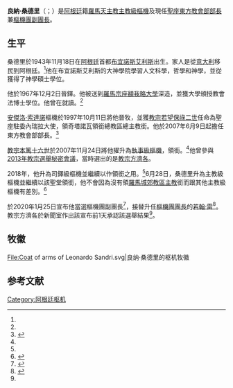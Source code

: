 {{Infobox Christian leader
| type             = cardinal
| honorific-prefix =
| name             = 良納·桑德里<br />Leonardo Sandri
| honorific-suffix =
| title            = [[樞機團|樞機團副團長]]<br />[[東方教會部|東方教會部部長]]
| image            = [[File:Argentine_Cardinal_Leonardo_Sandri_in_2014_(cropped).jpg|250px]]
| province         = 
| diocese          = 
| see              = 
| appointed        = 2020年1月24日
| ended            = 
| predecessor      = [[若翰·雷|若翰·雷]]
| successor        = （現任）
| ordination       = 1967年12月2日
| ordained_by      = 
| consecration     = 1997年10月11日
| consecrated_by   = [[安傑洛·索達諾|安傑洛·索達諾]]
| cardinal         = 2007年11月24日
| rank             = [[樞機|執事級樞機]]（2007年－2018年）<ref name="Vatican">{{cite web|url=https://press.vatican.va/content/salastampa/en/documentation/cardinali_biografie/cardinali_bio_sandri_l.html|title=SANDRI Card. Leonardo|publisher=The Holy See Press Office|accessdate=2018-11-13|language=en|archive-date=2019-07-23|archive-url=https://web.archive.org/web/20190723155129/https://press.vatican.va/content/salastampa/en/documentation/cardinali_biografie/cardinali_bio_sandri_l.html|dead-url=no}}</ref><br />司鐸級樞機（2018年）<ref name="Vatican" /><br />主教級樞機（2018年至今）<ref name="Vatican" />
| other_post       = 領{{link-en|製碟者的聖巴拉削及嘉祿堂|San Carlo ai Catinari|製碟者的聖巴拉削及嘉祿堂區司鐸}}銜的主教級樞機（2018年至今）
| previous_post    = {{unbulleted list|奇塔諾瓦領銜總教區領銜總主教（1997年－2007年）|聖座駐委內瑞拉大使（1997年－2000年）|聖座駐墨西哥大使（2000年）|[[國務院_(聖座)|聖座代理國務卿]]（2000年－2007年）|製碟者的聖巴拉削及嘉祿執事區領銜執事（2007年－2018年）|製碟者的聖巴拉削及嘉祿堂區領銜司鐸（{{link-en|僅此一次|Pro hac vice}}，2018年）}}
| birth_name       = {{lang|es|Leonardo Sandri}}
| birth_date       = {{Birth date and age|df=yes|1943|11|18}}
| birth_place      = [[阿根廷|阿根廷]][[布宜諾斯艾利斯|布宜諾斯艾利斯]]
| death_date       = 
| death_place      = 
| buried           = 
| nationality      = [[阿根廷|阿根廷]]
| religion         = [[羅馬天主教|羅馬天主教]]
| motto            = Ille fidelis<br />（他<small>（仍然是）</small>忠信的）
| residence        = 
| parents          = 
| alma_mater       = 
| signature        = 
| coat_of_arms     = Coat of arms of Leonardo Sandri.svg
}}
'''良納·桑德里'''（{{lang-es|Leonardo Sandri}}；{{bd|1943年|11月18日|catIdx=Leonardo Sandri}}）是[[阿根廷|阿根廷]]籍[[羅馬天主教|羅馬天主教]][[樞機|主教級樞機]]及現任[[聖座|聖座]][[東方教會部|東方教會部部長]]兼[[樞機團|樞機團副團長]]。

==生平==
桑德里於1943年11月18日在[[阿根廷|阿根廷]]首都[[布宜諾斯艾利斯|布宜諾斯艾利斯]]出生。家人是從[[意大利|意大利]]移民到阿根廷。<ref name="Vatican" />他在布宜諾斯艾利斯的大神學院學習人文科學，哲學和神學，並從{{link-en|宗座阿根廷天主教大學|Pontifical Catholic University of Argentina}}獲得了神學碩士學位。

他於1967年12月2日晉鐸。他被送到[[羅馬|羅馬]][[宗座額我略大學|宗座額我略大學]]深造，並獲大學頒授教會法博士學位。他曾在{{link-en|宗座傳教士學院|Pontifical Ecclesiastical Academy}}就讀。<ref name="Vatican" />

[[安傑洛·索達諾|安傑洛·索達諾]]樞機於1997年10月11日將他晉牧，並獲[[教宗若望保祿二世|教宗若望保祿二世]]任命為聖座駐委內瑞拉大使，領奇塔諾瓦領銜總教區總主教銜。他於2007年6月9日起擔任東方教會部部長。<ref name="Miranda20071124">{{cite web |last1=Miranda |first1=Salvador |title=Consistory of November 24, 2007 (II) |url=https://webdept.fiu.edu/~mirandas/bios2007.htm |publisher=Florida International University |accessdate=2020-01-25 |archiveurl=https://web.archive.org/web/20200125134213/https://webdept.fiu.edu/~mirandas/bios2007.htm |archivedate=2020-01-25 |language=en}}</ref>

[[教宗本篤十六世|教宗本篤十六世]]於2007年11月24日將他擢升為[[樞機|執事級樞機]]，領{{link-en|製碟者的聖巴拉削及嘉祿堂|San Carlo ai Catinari|領製碟者的聖巴拉削及嘉祿執事區執事}}銜。<ref name="Miranda20071124" />他曾參與[[2013年教宗選舉秘密會議|2013年教宗選舉秘密會議]]，當時選出的是[[教宗方濟各|教宗方濟各]]。

2018年，他升為司鐸級樞機並繼續以{{link-en|製碟者的聖巴拉削及嘉祿堂|San Carlo ai Catinari}}作領銜之用。<ref name="Vatican" />6月28日，桑德里升為主教級樞機並繼續以該聖堂領銜，他不會因為沒有領[[羅馬城郊教區|羅馬城郊教區主教]]銜而跟其他主教級樞機有差別。<ref>{{cite web |title=RESCRIPTUM EX AUDIENTIA SS.MI: Rescriptum of the Holy Father Francis by which he has decided to co-opt into the Order of Bishops, equating them in all respects with the Cardinals holding the title of a suburbicarian Church, Cardinals Parolin, Sandri, Ouellet and Filoni, 26.06.2018 |url=https://press.vatican.va/content/salastampa/en/bollettino/pubblico/2018/06/26/180626c.html|publisher=Holy See Press Office |accessdate=2019-06-14 |archiveurl=https://web.archive.org/web/20190614174109/https://press.vatican.va/content/salastampa/en/bollettino/pubblico/2018/06/26/180626c.html |archivedate=2019-06-14 |language=en |date=2018-06-26}}</ref>

{{link-en|聖座新聞室|Holy See Press Office}}於2020年1月25日宣布他當選樞機團副團長<ref name="Vatican20200125">{{cite press release |title=Resignations and Appointments, 25.01.2020 |url=https://press.vatican.va/content/salastampa/en/bollettino/pubblico/2020/01/25/200125d.html |publisher=Holy See Press Office |accessdate=2020-01-25 |archivedate=2020-01-25 |archiveurl=https://web.archive.org/web/20200125141646/https://press.vatican.va/content/salastampa/en/bollettino/pubblico/2020/01/25/200125d.html |language=en |date=2020-01-25}}</ref>，接替升任[[樞機團團長|樞機團團長]]的[[若翰·雷|若翰·雷]]<ref>{{cite news |last1=Mares |first1=Courtney |title=Cardinal Re elected new dean of the College of Cardinals |url=https://www.catholicnewsagency.com/news/cardinal-re-elected-new-dean-of-the-college-of-cardinals-14275 |publisher=Catholic News Agency |date=2020-01-25 |archiveurl=https://web.archive.org/web/20200125141320/https://www.catholicnewsagency.com/news/cardinal-re-elected-new-dean-of-the-college-of-cardinals-14275 |archivedate=2020-01-25 |language=en}}</ref>。教宗方濟各於新聞室作出該宣布前1天承認該選舉結果<ref name="Vatican20200125" />。

== 牧徽 ==
<gallery>
File:Coat of arms of Leonardo Sandri.svg|良纳·桑德里的枢机牧徽
</gallery>

== 参考文献 ==
{{reflist}}

{{樞機團}}
{{Authority control}}
[[Category:阿根廷枢机|Category:阿根廷枢机]]